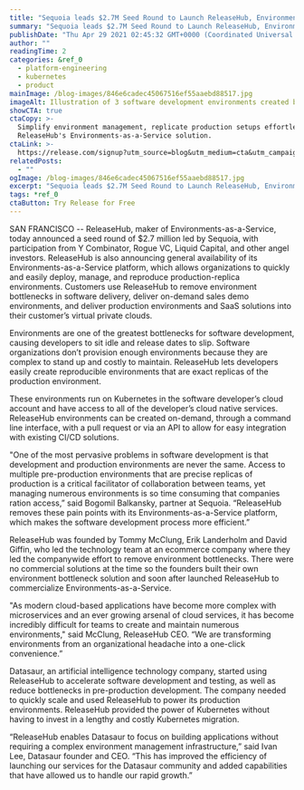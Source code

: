 ```yaml
---
title: "Sequoia leads $2.7M Seed Round to Launch ReleaseHub, Environments-as-a-Service"
summary: "Sequoia leads $2.7M Seed Round to Launch ReleaseHub, Environments-as-a-Service"
publishDate: "Thu Apr 29 2021 02:45:32 GMT+0000 (Coordinated Universal Time)"
author: ""
readingTime: 2
categories: &ref_0
  - platform-engineering
  - kubernetes
  - product
mainImage: /blog-images/846e6cadec45067516ef55aaebd88517.jpg
imageAlt: Illustration of 3 software development environments created by Release
showCTA: true
ctaCopy: >-
  Simplify environment management, replicate production setups effortlessly with
  ReleaseHub's Environments-as-a-Service solution.
ctaLink: >-
  https://release.com/signup?utm_source=blog&utm_medium=cta&utm_campaign=blog-cta&utm_content=launch-press-release
relatedPosts:
  - ""
ogImage: /blog-images/846e6cadec45067516ef55aaebd88517.jpg
excerpt: "Sequoia leads $2.7M Seed Round to Launch ReleaseHub, Environments-as-a-Service"
tags: *ref_0
ctaButton: Try Release for Free
---
```


SAN FRANCISCO -- ReleaseHub, maker of Environments-as-a-Service, today announced a seed round of $2.7 million led by Sequoia, with participation from Y Combinator, Rogue VC, Liquid Capital, and other angel investors. ReleaseHub is also announcing general availability of its Environments-as-a-Service platform, which allows organizations to quickly and easily deploy, manage, and reproduce production-replica environments. Customers use ReleaseHub to remove environment bottlenecks in software delivery, deliver on-demand sales demo environments, and deliver production environments and SaaS solutions into their customer’s virtual private clouds.

Environments are one of the greatest bottlenecks for software development, causing developers to sit idle and release dates to slip. Software organizations don’t provision enough environments because they are complex to stand up and costly to maintain. ReleaseHub lets developers easily create reproducible environments that are exact replicas of the production environment.

These environments run on Kubernetes in the software developer’s cloud account and have access to all of the developer’s cloud native services. ReleaseHub environments can be created on-demand, through a command line interface, with a pull request or via an API to allow for easy integration with existing CI/CD solutions.

"One of the most pervasive problems in software development is that development and production environments are never the same. Access to multiple pre-production environments that are precise replicas of production is a critical facilitator of collaboration between teams, yet managing numerous environments is so time consuming that companies ration access,” said Bogomil Balkansky, partner at Sequoia. “ReleaseHub removes these pain points with its Environments-as-a-Service platform, which makes the software development process more efficient.”

ReleaseHub was founded by Tommy McClung, Erik Landerholm and David Giffin, who led the technology team at an ecommerce company where they led the companywide effort to remove environment bottlenecks. There were no commercial solutions at the time so the founders built their own environment bottleneck solution and soon after launched ReleaseHub to commercialize Environments-as-a-Service.

"As modern cloud-based applications have become more complex with microservices and an ever growing arsenal of cloud services, it has become incredibly difficult for teams to create and maintain numerous environments," said McClung, ReleaseHub CEO. “We are transforming environments from an organizational headache into a one-click convenience.”

Datasaur, an artificial intelligence technology company, started using ReleaseHub to accelerate software development and testing, as well as reduce bottlenecks in pre-production development. The company needed to quickly scale and used ReleaseHub to power its production environments. ReleaseHub provided the power of Kubernetes without having to invest in a lengthy and costly Kubernetes migration.

“ReleaseHub enables Datasaur to focus on building applications without requiring a complex environment management infrastructure,” said Ivan Lee, Datasaur founder and CEO. “This has improved the efficiency of launching our services for the Datasaur community and added capabilities that have allowed us to handle our rapid growth.”
